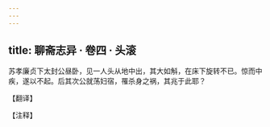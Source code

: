 ```yaml
---
---
---
```

title: 聊斋志异 · 卷四 · 头滚
---

苏孝廉贞下太封公昼卧，见一人头从地中出，其大如斛，在床下旋转不已。惊而中疾，遂以不起。后其次公就荡妇宿，罹杀身之祸，其兆于此耶？

【翻译】

【注释】

